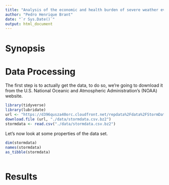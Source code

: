 ```yaml
---
title: "Analysis of the economic and health burden of severe weather events in the United States"
author: "Pedro Henrique Brant"
date: "`r Sys.Date()`"
output: html_document
---
```


# Synopsis

# Data Processing

The first step is to actually get the data, to do so, we're going to download it from the U.S. National Oceanic and Atmospheric Administration's (NOAA) website.

```r
library(tidyverse)
library(lubridate)
url <- "https://d396qusza40orc.cloudfront.net/repdata%2Fdata%2FStormData.csv.bz2"
download.file (url, "./data/stormdata.csv.bz2")
stormdata <- read.csv("./data/stormdata.csv.bz2")
```

Let's now look at some properties of the data set.

```r
dim(stormdata)
names(stormdata)
as_tibble(stormdata)
```

```r

```

# Results
